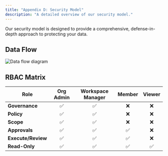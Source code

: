 ```yaml
---
title: "Appendix D: Security Model"
description: "A detailed overview of our security model."
---
```


Our security model is designed to provide a comprehensive, defense-in-depth approach to protecting your data.

## Data Flow

<Frame>
  <img src="/images/data-flow.png" alt="Data flow diagram" />
</Frame>

## RBAC Matrix

| Role                | Org Admin | Workspace Manager | Member | Viewer |
| ------------------- | :-------: | :---------------: | :----: | :----: |
| **Governance**      |     ✅     |         ✅         |   ❌   |   ❌   |
| **Policy**          |     ✅     |         ✅         |   ❌   |   ❌   |
| **Scope**           |     ✅     |         ✅         |   ❌   |   ❌   |
| **Approvals**       |     ✅     |         ✅         |   ✅   |   ❌   |
| **Execute/Review**  |     ✅     |         ✅         |   ✅   |   ❌   |
| **Read-Only**       |     ✅     |         ✅         |   ✅   |   ✅   |